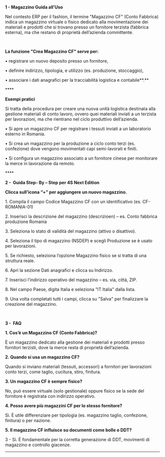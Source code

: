 **1 - Magazzino Guida all’Uso**

Nel contesto ERP per il fashion, il termine "Magazzino CF" (Conto Fabbrica) indica un magazzino virtuale o fisico dedicato alla movimentazione dei materiali e prodotti che si trovano presso un fornitore terzista (fabbrica esterna), ma che restano di proprietà dell’azienda committente.

 

**La funzione "Crea Magazzino CF" serve per:**

• registrare un nuovo deposito presso un fornitore,

• definire indirizzo, tipologia, e utilizzo (es. produzione, stoccaggio),

• associare i dati anagrafici per la tracciabilità logistica e contabile**.**

**** 

**Esempi pratici**

Si tratta della procedura per creare una nuova unità logistica destinata alla gestione materiali di conto lavoro, ovvero quei materiali inviati a un terzista per lavorazioni, ma che rientrano nel ciclo produttivo dell’azienda.

• Si apre un magazzino CF per registrare i tessuti inviati a un laboratorio esterno in Romania.

• Si crea un magazzino per la produzione a ciclo conto terzi (es. confezione) dove vengono movimentati capi semi-lavorati e finiti.

• Si configura un magazzino associato a un fornitore cinese per monitorare la merce in lavorazione da remoto.

**** 

**2 -  Guida Step- By – Step per 4S Next Edition**

**Clicca sull’icona “+” per aggiungere un nuovo magazzino.**

1\. Compila il campo Codice Magazzino CF con un identificativo (es. CF-ROMANIA-01)

2\. Inserisci la descrizione del magazzino (descrizioen) – es. Conto fabbrica produzione Romania

3\. Seleziona lo stato di validità del magazzino (attivo o disattivo).

4\. Seleziona il tipo di magazzino (NSDEP) e scegli Produzione se è usato per lavorazioni.

5\. Se richiesto, seleziona l’opzione Magazzino fisico se si tratta di una struttura reale.

6\. Apri la sezione Dati anagrafici e clicca su Indirizzo.

7\. Inserisci l’indirizzo operativo del magazzino – es. via, città, ZIP.

8\. Nel campo Paese, digita Italia e seleziona "IT Italia" dalla lista.

9\. Una volta completati tutti i campi, clicca su "Salva" per finalizzare la creazione del magazzino.

 

**3 -  FAQ**

**1. Cos’è un Magazzino CF (Conto Fabbrica)?**

È un magazzino dedicato alla gestione dei materiali e prodotti presso fornitori terzisti, dove la merce resta di proprietà dell’azienda.

**2. Quando si usa un magazzino CF?**

Quando si inviano materiali (tessuti, accessori) a fornitori per lavorazioni conto terzi, come taglio, cucitura, stiro, finitura.

**3. Un magazzino CF è sempre fisico?**

No, può essere virtuale (solo gestionale) oppure fisico se la sede del fornitore è registrata con indirizzo operativo.

**4. Posso avere più magazzini CF per lo stesso fornitore?**

Sì. È utile differenziare per tipologia (es. magazzino taglio, confezione, finitura) o per nazione.

**5. Il magazzino CF influisce su documenti come bolle o DDT?**

3 - Sì. È fondamentale per la corretta generazione di DDT, movimenti di magazzino e controllo giacenze.

****